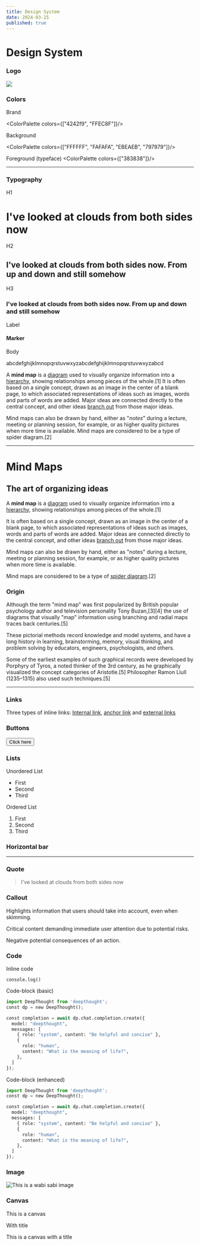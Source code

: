 ```yaml
---
title: Design System
date: 2024-03-25
published: true
---
```




# Design System

### Logo

<img src="/logo.png"/>

### Colors

Brand

<ColorPalette colors={["4242f9", "FFEC8F"]}/>

Background

<ColorPalette colors={["FFFFFF", "FAFAFA", "EBEAEB", "797979"]}/>

Foreground (typeface)
<ColorPalette colors={["383838"]}/>

---

### Typography

H1
# I've looked at clouds from both sides now

H2
## I've looked at clouds from both sides now. From up and down and still somehow

H3
### I've looked at clouds from both sides now. From up and down and still somehow

Label

#### Marker




Body

abcdefghijklmnopqrstuvwxyzabcdefghijklmnopqrstuvwxyzabcd

A **mind map** is a [diagram](https://en.wikipedia.org/wiki/Diagram) used to visually organize information into a [hierarchy](https://en.wikipedia.org/wiki/Hierarchy), showing relationships among pieces of the whole.[1] It is often based on a single concept, drawn as an image in the center of a blank page, to which associated representations of ideas such as images, words and parts of words are added. Major ideas are connected directly to the central concept, and other ideas [branch out](https://en.wikipedia.org/wiki/Tree_structure) from those major ideas.

Mind maps can also be drawn by hand, either as "*notes*" during a lecture, meeting or planning session, for example, or as higher quality pictures when more time is available. Mind maps are considered to be a type of spider diagram.[2]

---

# Mind Maps

## The art of organizing ideas

A **mind map** is a [diagram](https://en.wikipedia.org/wiki/Diagram) used to visually organize information into a [hierarchy](https://en.wikipedia.org/wiki/Hierarchy), showing relationships among pieces of the whole.[1]

It is often based on a single concept, drawn as an image in the center of a blank page, to which associated representations of ideas such as images, words and parts of words are added. Major ideas are connected directly to the central concept, and other ideas [branch out](https://en.wikipedia.org/wiki/Tree_structure) from those major ideas.

Mind maps can also be drawn by hand, either as "notes" during a lecture, meeting or planning session, for example, or as higher quality pictures when more time is available.

Mind maps are considered to be a type of [spider diagram](https://en.wikipedia.org/wiki/Concept_map).[2]

### Origin

Although the term "mind map" was first popularized by British popular psychology author and television personality Tony Buzan,[3][4] the use of diagrams that visually "map" information using branching and radial maps traces back centuries.[5]

These pictorial methods record knowledge and model systems, and have a long history in learning, brainstorming, memory, visual thinking, and problem solving by educators, engineers, psychologists, and others.

Some of the earliest examples of such graphical records were developed by Porphyry of Tyros, a noted thinker of the 3rd century, as he graphically visualized the concept categories of Aristotle.[5] Philosopher Ramon Llull (1235–1315) also used such techniques.[5]

---

### Links

Three types of inline links: [Internal link](/), [anchor link](#how-they-work) and [external links](https://www.wikipedia.org/)

### Buttons

<Button>Click here</Button>

### Lists
Unordered List
- First
- Second
- Third

Ordered List
1. First
2. Second
3. Third

### Horizontal bar

---

### Quote

> I've looked at clouds from both sides now

### Callout

<Callout mode="info">Highlights information that users should take into account, even when skimming.</Callout>

<Callout mode="warning">Critical content demanding immediate user attention due to potential risks.</Callout>

<Callout mode="danger">Negative potential consequences of an action.</Callout>

### Code

Inline code

`console.log()`

Code-block (basic)

```py
import DeepThought from 'deepthought';
const dp = new DeepThought();

const completion = await dp.chat.completion.create({
  model: "deepthought",
  messages: [
    { role: "system", content: "Be helpful and concise" },
    {
      role: "human",
      content: "What is the meaning of life?",
    },
  ]
});
```
Code-block (enhanced)

```py title="llm.py" showLineNumbers {9, 10}
import DeepThought from 'deepthought';
const dp = new DeepThought();

const completion = await dp.chat.completion.create({
  model: "deepthought",
  messages: [
    { role: "system", content: "Be helpful and concise" },
    {
      role: "human",
      content: "What is the meaning of life?",
    },
  ]
});
```

### Image

![This is a wabi sabi image](/images/wabisabi.jpeg)


### Canvas
<Canvas>
  This is a canvas
</Canvas>

With title

<Canvas title="An amazing title">
  This is a canvas with a title
</Canvas>
